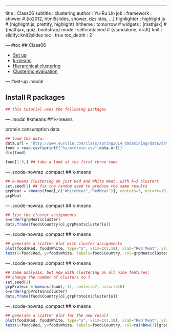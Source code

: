 ---
title       : Class06
subtitle    : clustering
author      : Yu-Ru Lin
job         : 
framework   : shower        # {io2012, html5slides, shower, dzslides, ...}
highlighter : highlight.js  # {highlight.js, prettify, highlight}
hitheme     : tomorrow      # 
widgets     : [mathjax]            # {mathjax, quiz, bootstrap}
mode        : selfcontained # {standalone, draft}
knit        : slidify::knit2slides
toc         : true
toc_depth   : 2

--- #toc
## Class06
  
* [Set up](#set-up)
* [k-means](#kmeans)
* [Hierarchical clustering](#hclu)
* [Clustering evaluation](#eval)

--- #set-up .modal 

## Install R packages
```r
## this tutorial uses the following packages
```

--- .modal #kmeans
## k-means

protein consumption data

```r
## load the data:
data.url = 'http://www.yurulin.com/class/spring2014_datamining/data/data_text'
food = read.csv(sprintf("%s/protein.csv",data.url))
dim(food)

food[1:3,] ## take a look at the first three rows
```

--- .scode-nowrap .compact
## k-means
```r
## k-means clustering on just Red and White meat, with k=3 clusters
set.seed(1) ## fix the random seed to produce the same results 
grpMeat = kmeans(food[,c("WhiteMeat","RedMeat")], centers=3, nstart=10)
grpMeat
```

--- .scode-nowrap .compact
## k-means
```r
## list the cluster assignments
o=order(grpMeat$cluster)
data.frame(food$Country[o],grpMeat$cluster[o])
```

--- .scode-nowrap .compact
## k-means
```r
## generate a scatter plot with cluster assignments
plot(food$Red, food$White, type="n", xlim=c(3,19), xlab="Red Meat", ylab="White Meat")
text(x=food$Red, y=food$White, labels=food$Country, col=grpMeat$cluster+1)
```

--- .scode-nowrap .compact
## k-means
```r
## same analysis, but now with clustering on all nine features;
## change the number of clusters to 7
set.seed(1)
grpProtein = kmeans(food[,-1], centers=7, nstart=10) 
o=order(grpProtein$cluster)
data.frame(food$Country[o],grpProtein$cluster[o])
```

--- .scode-nowrap .compact
## k-means
```r
## generate a scatter plot for the new result
plot(food$Red, food$White, type="n", xlim=c(3,19), xlab="Red Meat", ylab="White Meat")
text(x=food$Red, y=food$White, labels=food$Country, col=rainbow(7)[grpProtein$cluster])
```

